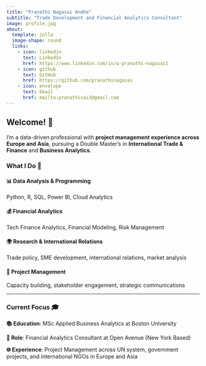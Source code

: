 ```yaml
---
title: "Pranathi Nagasai Andhe"
subtitle: "Trade Development and Financial Analytics Consultant"
image: profile.jpg
about:
  template: jolla
  image-shape: round
  links:
    - icon: linkedin
      text: LinkedIn
      href: https://www.linkedin.com/in/a-pranathi-nagasai1
    - icon: github
      text: GitHub
      href: https://github.com/pranathinagasai
    - icon: envelope
      text: Email
      href: mailto:pranathisai3@gmail.com
---
```


## Welcome! 👋

I'm a data-driven professional with **project management experience across Europe and Asia**, pursuing a Double Master's in **International Trade & Finance** and **Business Analytics**.

### What I Do 💼

#### 📊 Data Analysis & Programming
Python, R, SQL, Power BI, Cloud Analytics

#### 💰 Financial Analytics
Tech Finance Analytics, Financial Modeling, Risk Management

#### 🌍 Research & International Relations
Trade policy, SME development, international relations, market analysis

#### 🎯 Project Management
Capacity building, stakeholder engagement, strategic communications

---

### Current Focus 🎓

**📚 Education**: MSc Applied Business Analytics at Boston University

**💼 Role**: Financial Analytics Consultant at Open Avenue (New York Based)

**🌐 Experience**: Project Management across UN system, government projects, and international NGOs in Europe and Asia
